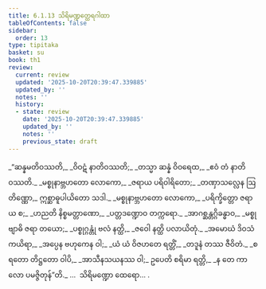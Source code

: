 ```yaml
---
title: 6.1.13 သိရိမဏ္ဍတ္ထေရဂါထာ
tableOfContents: false
sidebar:
  order: 13
type: tipitaka
basket: su
book: th1
review:
  current: review
  updated: '2025-10-20T20:39:47.339885'
  updated_by: ''
  notes: ''
  history:
  - state: review
    date: '2025-10-20T20:39:47.339885'
    updated_by: ''
    notes: ''
    previous_state: draft
---
```



<DynamicBreadcrumb />


<ReviewStatus review={frontmatter.review} showDetails={true} />

<HypothesisAnnotation frontmatter={frontmatter} />

<Division number="447" book="th1" e="ch" v="19" p="289">

<Paragraph number="727" type="verses" book="th1">
_“ဆန္နမတိဝဿတိ,_  
_ဝိဝဋံ နာတိဝဿတိ;_  
_တသ္မာ ဆန္နံ ဝိဝရေထ,_  
_ဧဝံ တံ နာတိဝဿတိ._  

</Paragraph>

</Division>
<Division number="448" book="th1" e="ch" v="19" p="289">

<Paragraph number="728" type="verses" book="th1">
_မစ္စုနာဗ္ဘဟတော လောကော,_  
_ဇရာယ ပရိဝါရိတော;_  
_တဏှာသလ္လေန ဩတိဏ္ဏော,_  
ဣစ္ဆာဓူပါယိတော သဒါ._  

</Paragraph>

</Division>
<Division number="449" book="th1" e="ch" v="19" p="289">

<Paragraph number="729" type="verses" book="th1">
_မစ္စုနာဗ္ဘဟတော လောကော,_  
_ပရိက္ခိတ္တော ဇရာယ စ;_  
_ဟညတိ နိစ္စမတ္တာဏော,_  
_ပတ္တဒဏ္ဍောဝ တက္ကရော._  

</Paragraph>

</Division>
<Division number="450" book="th1" e="ch" v="19" p="289">

<Paragraph number="730" type="verses" book="th1">
_အာဂစ္ဆန္တဂ္ဂိခန္ဓာဝ,_  
_မစ္စု ဗျာဓိ ဇရာ တယော;_  
_ပစ္စုဂ္ဂန္တုံ ဗလံ နတ္ထိ,_  
_ဇဝေါ နတ္ထိ ပလာယိတုံ._  

</Paragraph>

</Division>
<Division number="451" book="th1" e="ch" v="19" p="289">

<Paragraph number="731" type="verses" book="th1">
_အမောဃံ ဒိဝသံ ကယိရာ,_  
_အပ္ပေန ဗဟုကေန ဝါ;_  
_ယံ ယံ ဝိဇဟတေ ရတ္တိံ,_  
_တဒူနံ တဿ ဇီဝိတံ._  

</Paragraph>

</Division>
<Division number="452" book="th1" e="ch" v="19" p="289">

<Paragraph number="732" type="verses" book="th1">
_စရတော တိဋ္ဌတော ဝါပိ,_  
_အာသီနသယနဿ ဝါ;_  
ဥပေတိ စရိမာ ရတ္တိ,_  
_န တေ ကာလော ပမဇ္ဇိတုန်”တိ._  


</Paragraph>
</Division>

<Paragraph number="733" type="center" book="th1">
…  သိရိမဏ္ဍော ထေရော… .
</Paragraph>
